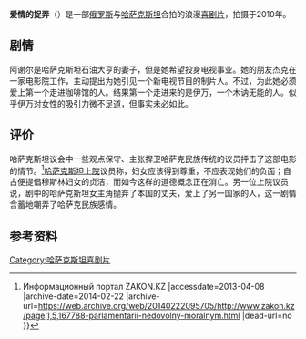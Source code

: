 {{Infobox Film
|片名          = 爱情的捉弄
|電影原名      = {{lang|ru|Ирония любви}}
|圖像          = Irony of Love.jpg
|圖像說明      = 
|導演          = {{lang|ru|Александр Черняев}}
|監製          = 
|製片          = {{lang|ru|Ермек Аманшаев}}<br>{{lang|ru|Ренат Давлетьяров}}<br>{{lang|ru|Александр Котелевский}}
|編劇          = 
|劇本          = {{lang|ru|Данияр Кумисбаев}}<br>{{lang|ru|Ержан Рустембеков}}<br>{{lang|ru|Владимир Забалуев}}<br>{{lang|ru|Алексей Зензинов}}
|故事          = 
|原著          = 
|旁白          = 
|統籌          = 
|主演          = {{lang|ru|Алексей Чадов}}<br>{{lang|ru|Асель Сагатова}}
|分級          = 
|副標題        = 
|主題曲        = 
|片頭曲        = 
|片尾曲        = 
|配樂          = {{lang|ru|Аркадий Укупник}}
|攝影          = 
|剪輯          = 
|製片商        = {{rtl-lang|kk|Казахфильм}}<ref>[http://www.kazakhfilmstudios.kz/films/watchus/2010/ironia_lubvi Ирония любви — Казахфильм<!-- Заголовок добавлен ботом -->] {{webarchive|url=https://web.archive.org/web/20110101212237/http://www.kazakhfilmstudios.kz/films/watchus/2010/ironia_lubvi |date=2011-01-01 }}</ref>
|發行商        = 
|上映日期      = {{Film date|2010|||哈萨克斯坦}}<br>{{Film date|2010|||俄罗斯}}
|發行日期      = 
|片長          = 100分钟
|產地          = 哈萨克斯坦<br>俄罗斯
|語言          = 
|官方網站      = 
|預算          = 200万[[美元|美元]]
|票房          = 
|前集          = 
|續集          = 
|中國大陸片名  = 
|港澳片名      = 
|新馬片名      = 
|臺灣片名      = 
|sarft_id    = <!-- 公映許可號碼 -->
|amg_id      = <!-- AMG（All Media Guide）ID -->
|imdb_id     = 1601845
}}
'''爱情的捉弄'''（{{lang-ru|Ирония любви}}）是一部[[俄罗斯|俄罗斯]]与[[哈萨克斯坦|哈萨克斯坦]]合拍的浪漫[[喜剧片|喜剧片]]，拍摄于2010年。

== 剧情 ==
阿谢尔是哈萨克斯坦石油大亨的妻子，但是她希望投身电视事业。她的朋友杰克在一家电影院工作，主动提出为她引见一个新电视节目的制片人。不过，为此她必须爱上第一个走进咖啡馆的人。结果第一个走进来的是伊万，一个木讷无能的人。似乎伊万对女性的吸引力微不足道，但事实未必如此。

== 评价 ==
哈萨克斯坦议会中一些观点保守、主张捍卫哈萨克民族传统的议员抨击了这部电影的情节。<ref>{{Cite web |url=http://www.zakon.kz/page,1,5,167788-parlamentarii-nedovolny-moralnym.html |title=Парламентарии недовольны моральным обликом казахской женщины в кино и рекламе {{!}} Информационный портал ZAKON.KZ<!-- Заголовок добавлен ботом --> |accessdate=2013-04-08 |archive-date=2014-02-22 |archive-url=https://web.archive.org/web/20140222095705/http://www.zakon.kz/page,1,5,167788-parlamentarii-nedovolny-moralnym.html |dead-url=no }}</ref>[[哈萨克斯坦上院|哈萨克斯坦上院]]议员{{rtl-lang|kk|Бекболат Тлеухан}}称，妇女应该得到尊重，不应表现她们的负面；自古便提倡穆斯林妇女的贞洁，而如今这样的道德概念正在消亡。另一位上院议员{{rtl-lang|kk|Нуртай Сабильянов}}说，剧中的哈萨克斯坦女主角抛弃了本国的丈夫，爱上了另一国家的人，这一剧情含蓄地嘲弄了哈萨克民族感情。

== 参考资料 ==
{{reflist}}

[[Category:哈萨克斯坦喜剧片|Category:哈萨克斯坦喜剧片]]